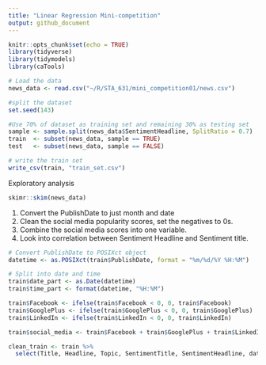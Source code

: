 ```yaml
---
title: "Linear Regression Mini-competition"
output: github_document
---
```


```r
knitr::opts_chunk$set(echo = TRUE)
library(tidyverse)
library(tidymodels)
library(caTools)
```

```r
# Load the data
news_data <- read.csv("~/R/STA_631/mini_competition01/news.csv")
```

```r
#split the dataset
set.seed(143)

#Use 70% of dataset as training set and remaining 30% as testing set
sample <- sample.split(news_data$SentimentHeadline, SplitRatio = 0.7)
train  <- subset(news_data, sample == TRUE)
test   <- subset(news_data, sample == FALSE)

```

```r
# write the train set
write_csv(train, "train_set.csv")
```

Exploratory analysis
```r
skimr::skim(news_data)
```

1. Convert the PublishDate to just month and date 
2. Clean the social media popularity scores, set the negatives to 0s.
3. Combine the social media scores into one variable.
4. Look into correlation between Sentiment Headline and Sentiment title.

```r
# Convert PublishDate to POSIXct object
datetime <- as.POSIXct(train$PublishDate, format = "%m/%d/%Y %H:%M")

# Split into date and time
train$date_part <- as.Date(datetime)
train$time_part <- format(datetime, "%H:%M")

```

```r
train$Facebook <- ifelse(train$Facebook < 0, 0, train$Facebook)
train$GooglePlus <- ifelse(train$GooglePlus < 0, 0, train$GooglePlus)
train$LinkedIn <- ifelse(train$LinkedIn < 0, 0, train$LinkedIn)

```

```r
train$social_media <- train$Facebook + train$GooglePlus + train$LinkedIn
```

```r
clean_train <- train %>% 
  select(Title, Headline, Topic, SentimentTitle, SentimentHeadline, date_part, time_part, social_media)
```



